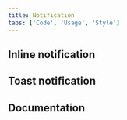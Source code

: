 ```yaml
---
title: Notification
tabs: ['Code', 'Usage', 'Style']
---
```


## Inline notification

<ComponentCode
  name="Inline notification"
  component="notification"
  variation="inline-notification"
  hasReactVersion
  hasVueVersion="inlinenotification--default"
  hasAngularVersion="?path=/story/notification--basic"
  codepen="NmNrLg"></ComponentCode>

## Toast notification

<ComponentCode
  name="Toast notification"
  component="notification"
  variation="toast-notification"
  hasReactVersion
  hasVueVersion="toastnotification--default"
  hasAngularVersion="?path=/story/notification--toast"
  codepen="vMGKQO"></ComponentCode>

## Documentation

<ComponentDocs component="notification"></ComponentDocs>
